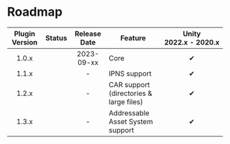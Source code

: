 
# Roadmap

| Plugin Version |    Status     | Release Date | Feature                                 | Unity<br/><nobr>2022.x - 2020.x</nobr> |
|:--------------:|:-------------:|:------------:|-----------------------------------------|:--------------------------------------:|
|     1.0.x      |  <Released/>  |  2023-09-xx  | Core                                    |                   ✔                    |
|     1.1.x      | <InProgress/> |      -       | IPNS support                            |                   ✔                    |
|     1.2.x      |  <Planned/>   |      -       | CAR support (directories & large files) |                   ✔                    |
|     1.3.x      |  <Planned/>   |      -       | Addressable Asset System support        |                   ✔                    |
